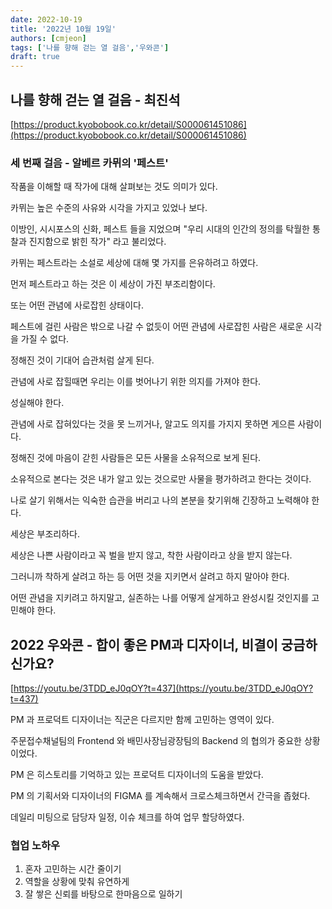 ```yaml
---
date: 2022-10-19
title: '2022년 10월 19일'
authors: [cmjeon]
tags: ['나를 향해 걷는 열 걸음','우와콘']
draft: true
---
```


## 나를 향해 걷는 열 걸음 - 최진석

[https://product.kyobobook.co.kr/detail/S000061451086](https://product.kyobobook.co.kr/detail/S000061451086)

### 세 번째 걸음 - 알베르 카뮈의 '페스트'

작품을 이해할 때 작가에 대해 살펴보는 것도 의미가 있다.

카뮈는 높은 수준의 사유와 시각을 가지고 있었나 보다.

<!--truncate-->

이방인, 시시포스의 신화, 페스트 들을 지었으며 "우리 시대의 인간의 정의를 탁월한 통찰과 진지함으로 밝힌 작가" 라고 불리었다.

카뮈는 페스트라는 소설로 세상에 대해 몇 가지를 은유하려고 하였다.

먼저 페스트라고 하는 것은 이 세상이 가진 부조리함이다.

또는 어떤 관념에 사로잡힌 상태이다.

페스트에 걸린 사람은 밖으로 나갈 수 없듯이 어떤 관념에 사로잡힌 사람은 새로운 시각을 가질 수 없다.

정해진 것이 기대어 습관처럼 살게 된다.

관념에 사로 잡힐때면 우리는 이를 벗어나기 위한 의지를 가져야 한다.

성실해야 한다.

관념에 사로 잡혀있다는 것을 못 느끼거나, 알고도 의지를 가지지 못하면 게으른 사람이다.

정해진 것에 마음이 갇힌 사람들은 모든 사물을 소유적으로 보게 된다.

소유적으로 본다는 것은 내가 알고 있는 것으로만 사물을 평가하려고 한다는 것이다.

나로 살기 위해서는 익숙한 습관을 버리고 나의 본분을 찾기위해 긴장하고 노력해야 한다.

세상은 부조리하다.

세상은 나쁜 사람이라고 꼭 벌을 받지 않고, 착한 사람이라고 상을 받지 않는다.

그러니까 착하게 살려고 하는 등 어떤 것을 지키면서 살려고 하지 말아야 한다.

어떤 관념을 지키려고 하지말고, 실존하는 나를 어떻게 살게하고 완성시킬 것인지를 고민해야 한다.

## 2022 우와콘 - 합이 좋은 PM과 디자이너, 비결이 궁금하신가요?

[https://youtu.be/3TDD_eJ0qOY?t=437](https://youtu.be/3TDD_eJ0qOY?t=437)

PM 과 프로덕트 디자이너는 직군은 다르지만 함께 고민하는 영역이 있다.

주문접수채널팀의 Frontend 와 배민사장님광장팀의 Backend 의 협의가 중요한 상황이었다.

PM 은 히스토리를 기억하고 있는 프로덕트 디자이너의 도움을 받았다.

PM 의 기획서와 디자이너의 FIGMA 를 계속해서 크로스체크하면서 간극을 좁혔다.

데일리 미팅으로 담당자 일정, 이슈 체크를 하여 업무 할당하였다.

### 협업 노하우

1. 혼자 고민하는 시간 줄이기
2. 역할을 상황에 맞춰 유연하게
3. 잘 쌓은 신뢰를 바탕으로 한마음으로 일하기
